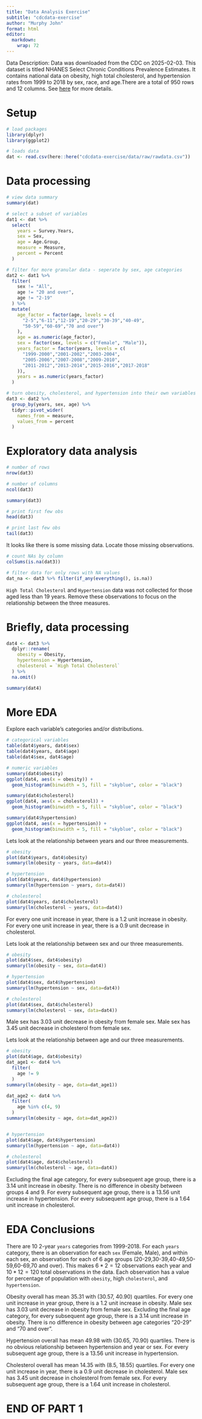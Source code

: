 ```yaml
---
title: "Data Analysis Exercise"
subtitle: "cdcdata-exercise"
author: "Murphy John"
format: html
editor: 
  markdown: 
    wrap: 72
---
```


Data Description: Data was downloaded from the CDC on 2025-02-03. This
dataset is titled NHANES Select Chronic Conditions Prevalence Estimates.
It contains national data on obesity, high total cholesterol, and
hypertension rates from 1999 to 2018 by sex, race, and age.There are a
total of 950 rows and 12 columns. See
[here](https://data.cdc.gov/NCHS/NHANES-Select-Chronic-Conditions-Prevalence-Estima/i667-sjhg/about_data)
for more details.

# Setup

```r
# load packages
library(dplyr)
library(ggplot2)
```

```r
# loads data
dat <- read.csv(here::here("cdcdata-exercise/data/raw/rawdata.csv"))
```

# Data processing

```r
# view data summary
summary(dat)

# select a subset of variables
dat1 <- dat %>%
  select(
    years = Survey.Years,
    sex = Sex,
    age = Age.Group,
    measure = Measure,
    percent = Percent
  ) 
```

```r
# filter for more granular data - seperate by sex, age categories
dat2 <- dat1 %>%
  filter(
    sex != "All",
    age != "20 and over",
    age != "2-19"
  ) %>%
  mutate(
    age_factor = factor(age, levels = c(
      "2-5","6-11","12-19","20-29","30-39","40-49",
      "50-59","60-69","70 and over")
    ),
    age = as.numeric(age_factor),
    sex = factor(sex, levels = c("Female", "Male")),
    years_factor = factor(years, levels = c(
      "1999-2000","2001-2002","2003-2004",
      "2005-2006","2007-2008","2009-2010",
      "2011-2012","2013-2014","2015-2016","2017-2018"
    )),
    years = as.numeric(years_factor)
  )

# turn obesity, cholesterol, and hypertension into their own variables
dat3 <- dat2 %>%
  group_by(years, sex, age) %>%
  tidyr::pivot_wider(
    names_from = measure,
    values_from = percent
  )
```

# Exploratory data analysis

```r
# number of rows
nrow(dat3)

# number of columns
ncol(dat3)

summary(dat3)

# print first few obs
head(dat3)

# print last few obs
tail(dat3)
```

It looks like there is some missing data. Locate those missing
observations.

```r
# count NAs by column
colSums(is.na(dat3))

# filter data for only rows with NA values
dat_na <- dat3 %>% filter(if_any(everything(), is.na))
```

`High Total Cholesterol` and `Hypertension` data was not collected for
those aged less than 19 years. Remove these observations to focus on the
relationship between the three measures.

# Briefly, data processing

```r
dat4 <- dat3 %>% 
  dplyr::rename(
    obesity = Obesity,
    hypertension = Hypertension,
    cholesterol = `High Total Cholesterol`
  ) %>%
  na.omit()

summary(dat4)
```

# More EDA

Explore each variable's categories and/or distributions.

```r
# categorical variables
table(dat4$years, dat4$sex)
table(dat4$years, dat4$age)
table(dat4$sex, dat4$age)

# numeric variables
summary(dat4$obesity)
ggplot(dat4, aes(x = obesity)) +
  geom_histogram(binwidth = 5, fill = "skyblue", color = "black") 

summary(dat4$cholesterol)
ggplot(dat4, aes(x = cholesterol)) +
  geom_histogram(binwidth = 5, fill = "skyblue", color = "black") 

summary(dat4$hypertension)
ggplot(dat4, aes(x = hypertension)) +
  geom_histogram(binwidth = 5, fill = "skyblue", color = "black") 
```

Lets look at the relationship between years and our three measurements.

```r
# obesity
plot(dat4$years, dat4$obesity)
summary(lm(obesity ~ years, data=dat4))

# hypertension
plot(dat4$years, dat4$hypertension)
summary(lm(hypertension ~ years, data=dat4))

# cholesterol
plot(dat4$years, dat4$cholesterol)
summary(lm(cholesterol ~ years, data=dat4))
```

For every one unit increase in year, there is a $1.2$ unit increase in
obesity. For every one unit increase in year, there is a $0.9$ unit
decrease in cholesterol.

Lets look at the relationship between sex and our three measurements.

```r
# obesity
plot(dat4$sex, dat4$obesity)
summary(lm(obesity ~ sex, data=dat4))

# hypertension
plot(dat4$sex, dat4$hypertension)
summary(lm(hypertension ~ sex, data=dat4))

# cholesterol
plot(dat4$sex, dat4$cholesterol)
summary(lm(cholesterol ~ sex, data=dat4))
```

Male sex has $3.03$ unit decrease in obesity from female sex. Male sex
has $3.45$ unit decrease in cholesterol from female sex.

Lets look at the relationship between age and our three measurements.

```r
# obesity
plot(dat4$age, dat4$obesity)
dat_age1 <- dat4 %>%
  filter(
    age != 9
  )
summary(lm(obesity ~ age, data=dat_age1))

dat_age2 <- dat4 %>%
  filter(
    age %in% c(4, 9)
  )
summary(lm(obesity ~ age, data=dat_age2))


# hypertension
plot(dat4$age, dat4$hypertension)
summary(lm(hypertension ~ age, data=dat4))

# cholesterol
plot(dat4$age, dat4$cholesterol)
summary(lm(cholesterol ~ age, data=dat4))
```

Excluding the final age category, for every subsequent age group, there
is a $3.14$ unit increase in obesity. There is no difference in obesity
between groups 4 and 9. For every subsequent age group, there is a
$13.56$ unit increase in hypertension. For every subsequent age group,
there is a $1.64$ unit increase in cholesterol.

# EDA Conclusions

There are 10 2-year `years` categories from 1999-2018. For each `years`
category, there is an observation for each `sex` (Female, Male), and
within each sex, an observation for each of 6 age groups
(20-29,30-39,40-49,50-59,60-69,70 and over). This makes $6*2=12$
observations each year and $10*12=120$ total observations in the data.
Each observation has a value for percentage of population with
`obesity`, high `cholesterol`, and `hypertension`. 

Obesity overall has
mean 35.31 with (30.57, 40.90) quartiles. For every one unit increase in
year group, there is a $1.2$ unit increase in obesity. Male sex has
$3.03$ unit decrease in obesity from female sex. Excluding the final age
category, for every subsequent age group, there is a $3.14$ unit
increase in obesity. There is no difference in obesity between age
categories "20-29" and "70 and over".

Hypertension overall has mean 49.98 with (30.65, 70.90) quartiles. There
is no obvious relationship between hypertension and year or sex. For
every subsequent age group, there is a $13.56$ unit increase in
hypertension.

Cholesterol overall has mean 14.35 with (8.5, 18.55) quartiles. For
every one unit increase in year, there is a $0.9$ unit decrease in
cholesterol. Male sex has $3.45$ unit decrease in cholesterol from
female sex. For every subsequent age group, there is a $1.64$ unit
increase in cholesterol.

# END OF PART 1
